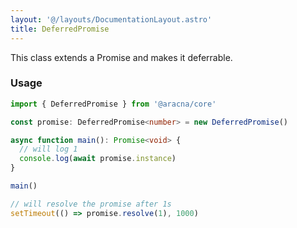 ```yaml
---
layout: '@/layouts/DocumentationLayout.astro'
title: DeferredPromise
---
```


This class extends a Promise and makes it deferrable.

### Usage

```ts
import { DeferredPromise } from '@aracna/core'

const promise: DeferredPromise<number> = new DeferredPromise()

async function main(): Promise<void> {
  // will log 1
  console.log(await promise.instance)
}

main()

// will resolve the promise after 1s
setTimeout(() => promise.resolve(1), 1000)
```
